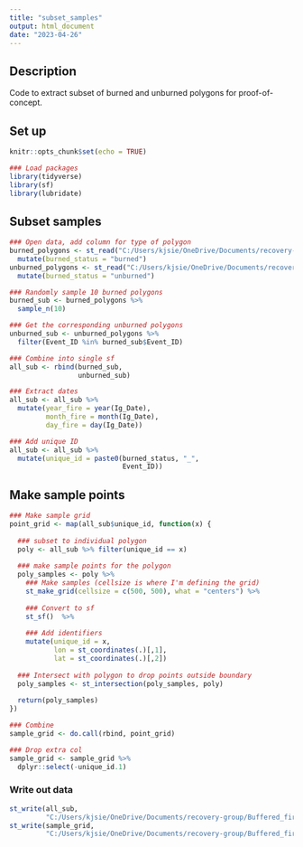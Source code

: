 ```yaml
---
title: "subset_samples"
output: html_document
date: "2023-04-26"
---
```


## Description
Code to extract subset of burned and unburned polygons for proof-of-concept.

## Set up
```r
knitr::opts_chunk$set(echo = TRUE)

### Load packages
library(tidyverse)
library(sf)
library(lubridate)
```

## Subset samples
```r
### Open data, add column for type of polygon 
burned_polygons <- st_read("C:/Users/kjsie/OneDrive/Documents/recovery-group/Buffered_fire/recovery.shp") %>%
  mutate(burned_status = "burned")
unburned_polygons <- st_read("C:/Users/kjsie/OneDrive/Documents/recovery-group/Buffered_fire/unburned.shp") %>%
  mutate(burned_status = "unburned")

### Randomly sample 10 burned polygons
burned_sub <- burned_polygons %>%
  sample_n(10)

### Get the corresponding unburned polygons
unburned_sub <- unburned_polygons %>%
  filter(Event_ID %in% burned_sub$Event_ID)

### Combine into single sf
all_sub <- rbind(burned_sub,
                 unburned_sub)

### Extract dates
all_sub <- all_sub %>%
  mutate(year_fire = year(Ig_Date),
         month_fire = month(Ig_Date),
         day_fire = day(Ig_Date))

### Add unique ID
all_sub <- all_sub %>%
  mutate(unique_id = paste0(burned_status, "_",
                            Event_ID))
```

## Make sample points
```r
### Make sample grid
point_grid <- map(all_sub$unique_id, function(x) {
  
  ### subset to individual polygon
  poly <- all_sub %>% filter(unique_id == x)
  
  ### make sample points for the polygon
  poly_samples <- poly %>%
    ### Make samples (cellsize is where I'm defining the grid)
    st_make_grid(cellsize = c(500, 500), what = "centers") %>%
    
    ### Convert to sf
    st_sf()  %>%
    
    ### Add identifiers
    mutate(unique_id = x,
           lon = st_coordinates(.)[,1],
           lat = st_coordinates(.)[,2])
  
  ### Intersect with polygon to drop points outside boundary
  poly_samples <- st_intersection(poly_samples, poly)
  
  return(poly_samples)
})

### Combine
sample_grid <- do.call(rbind, point_grid)

### Drop extra col
sample_grid <- sample_grid %>%
  dplyr::select(-unique_id.1)
```

### Write out data
```r
st_write(all_sub,
         "C:/Users/kjsie/OneDrive/Documents/recovery-group/Buffered_fire/subset_polys.shp")
st_write(sample_grid,
         "C:/Users/kjsie/OneDrive/Documents/recovery-group/Buffered_fire/subset_points.shp")
```

